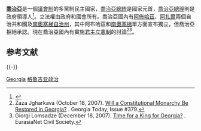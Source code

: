{{Expand|time=2015-12-12T08:56:15+00:00}}
'''[[喬治亞|喬治亞]]'''是一個[[議會制|議會制]]的多黨制民主國家，[[喬治亞總統|喬治亞總統]]是國家元首，[[喬治亞總理|喬治亞總理]]則是政府領導人<ref>{{Cite web |url=http://www.parliament.ge/files/68_1944_951190_CONSTIT_27_12.06.pdf |title=Constitution of Georgia |accessdate=2015-12-12 |archive-date=2017-01-10 |archive-url=https://web.archive.org/web/20170110075034/http://www.parliament.ge/files/68_1944_951190_CONSTIT_27_12.06.pdf |dead-url=yes }}</ref>。立法權由政府和國會所有。喬治亞國內有[[阿佈哈茲|阿佈哈茲]]、[[阿扎爾|阿扎爾]]兩個自治共和國及[[南奧塞梯自治州|南奧塞梯自治州]]，其中阿布哈茲和[[南奧塞梯|南奧塞梯]]單方面宣布獨立，但喬治亞拒絕承認。現在喬治亞國內有實施[[君主立憲制|君主立憲制]]的討論<ref name="GeorgiaToday">Zaza Jgharkava (October 18, 2007). [http://www.georgiatoday.ge/article_details.php?id=3733  Will a Constitutional Monarchy Be Restored in Georgia?] {{Wayback|url=http://www.georgiatoday.ge/article_details.php?id=3733 |date=20150111014408 }}. Georgia Today, Issue #379.</ref><ref name="Lomsadze">Giorgi Lomsadze (December 18, 2007). [http://www.eurasianet.net/departments/insight/articles/eav101207a.shtml Time for a King for Georgia?] {{Wayback|url=http://www.eurasianet.net/departments/insight/articles/eav101207a.shtml |date=20080121170547 }}. EurasiaNet Civil Society.</ref>。

== 参考文献 ==
{{Reflist}}

{{-}}
{{歐洲題目|政治}}

[[Category:欧洲各国政治|Georgia]]
[[Category:格鲁吉亚政治|]]